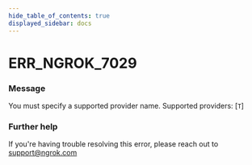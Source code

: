 ```yaml
---
hide_table_of_contents: true
displayed_sidebar: docs
---
```



# ERR_NGROK_7029

### Message
You must specify a supported provider name.  Supported providers: [`T`]

<ErrorDetails error='err_ngrok_7029' />


### Further help
If you're having trouble resolving this error, please reach out to [support@ngrok.com](mailto:support@ngrok.com?subject=Help%20with%20ERR_NGROK_7029)

